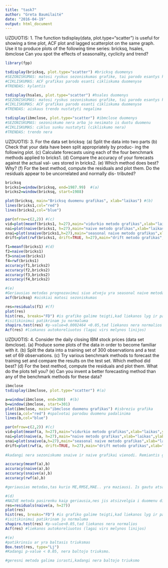 ```yaml
---
title: "task7"
author: "Greta Baumilaitė"
date: "2016-04-19"
output: html_document
---
```


UZDUOTIS: 1. The function tsdisplay(data, plot.type="scatter") is useful
for showing a time plot, ACF plot and lagged scatterplot on the
same graph. Use it to produce plots of the following time series:
bricksq, hsales, ibmclose
Can you spot the effects of seasonality, cyclicity and trend?


```r
library(fpp)

tsdisplay(bricksq, plot.type="scatter") #bricksq duomenys
#SEZONISKUMAS: matosi ryskus sezoniskumas grafike, tai parodo esantys kalneliai
#CIKLISKUMAS: ACF grafikas parodo esanti cikliskuma duomenyse
#TRENDAS: kylantis

tsdisplay(hsales, plot.type="scatter") #hsales duomenys
#SEZONISKUMAS: matosi ryskus sezoniskumas grafike, tai parodo esantys kalneliai
#CIKLISKUMAS: ACF grafikas parodo esanti cikliskuma duomenyse
#TRENDAS: aiskaus trendo nustatyti negalima

tsdisplay(ibmclose, plot.type="scatter") #ibmclose duomenys
#SEZONISKUMAS: sezoniskumo nera arba jo nesimato is duotu duomenu
#CIKLISKUMAS: ciklus sunku nustatyti (cikliskumo nera)
#TRENDAS: trendo nera

```

UZDUOTIS: 3. For the data set bricksq:
(a) Split the data into two parts
(b) Check that your data have been split appropriately by produc-
ing the following plot.
(c) Calculate forecasts using each of the four benchmark methods
applied to bricks1.
(d) Compare the accuracy of your forecasts against the actual val-
ues stored in bricks2. 
(e) Which method does best? Why?
(f) For the best method, compute the residuals and plot them.
Do the residuals appear to be uncorrelated and normally dis-
tributed?

```r
bricksq
bricks1=window(bricksq, end=1987.99)  #(a)
bricks2=window(bricksq, start=1988)

plot(bricksq, main="Bricksq duomenu grafikas", xlab="laikas") #(b)
lines(bricks1,col="red")
lines(bricks2,col="blue")

par(mfrow=c(2,2)) #(c)
vid=plot(meanf(bricks1, h=27),main="vidurkio metodo grafikas",xlab="laikas",ylab="duomenys")  # vidurkio metodas
nai=plot(naive(bricks1, h=27),main="naive metodo grafikas",xlab="laikas",ylab="duomenys")   # naive metodas
snai=plot(snaive(bricks1,h=27),main="seasonal naive metodo grafikas",xlab="laikas",ylab="duomenys")  # seasonal metodas
drift=plot(rwf(bricks1, drift=TRUE, h=27),main="drift metodo grafikas",xlab="laikas",ylab="duomenys")  # drift metodas

f1=meanf(bricks1) #(d)
f2=naive(bricks1)
f3=snaive(bricks1)
f4=rwf(bricks1)
accuracy(f1,bricks2)
accuracy(f2,bricks2)
accuracy(f3,bricks2)
accuracy(f4,bricks2)

#(e)
#Geriausias metodas prognozavimui siuo atveju yra seasonal naive metodas, nes jis turi maziausius RMSE, MAE, MAPE, MASE.Seasonal naive metodas atsizvelgia i sezoniskuma.Is grafiko galime matyti,kad duomenys yra sezoniski. Sezoniškuma galime patikrinti su ACF:
acf(bricksq) #aiskiai matosi sezoniskumas

res=residuals(f1) #(f)
plot(res)
hist(res, breaks="FD") #is grafiko galime teigti,kad liekanos lyg ir pasiskirsciusios normaliai
#isitikinimui patikrinam ju normaluma
shapiro.test(res) #p-value=0.0002464 <0.05,tad liekanos nera normalios
Acf(res) #liekanos autokoreliuotos (lagai virs melynos linijos)

```

UZDUOTIS: 4. Consider the daily closing IBM stock prices (data set ibmclose).
(a) Produce some plots of the data in order to become familiar
with it.
(b) Split the data into a training set of 300 observations and a test
set of 69 observations.
(c) Try various benchmark methods to forecast the training set and
compare the results on the test set. Which method did best?
(d) For the best method, compute the residuals and plot them.
What do the plots tell you?
(e) Can you invent a better forecasting method than any of the
benchmark methods for these data?

```r
ibmclose
tsdisplay(ibmclose, plot.type="scatter") #(a)

a=window(ibmclose, end=300)  #(b)
b=window(ibmclose, start=301)
plot(ibmclose, main="ibmclose duomenu grafikas") #isbreziu grafika
lines(a,col="red") #spalvotai parodau duomenu padalinima
lines(b,col="blue")

par(mfrow=c(2,2)) #(c)
vid=plot(meanf(a, h=27),main="vidurkio metodo grafikas",xlab="laikas",ylab="duomenys")  # vidurkio metodas
nai=plot(naive(a, h=27),main="naive metodo grafikas",xlab="laikas",ylab="duomenys")   # naive metodas
snai=plot(snaive(a,h=27),main="seasonal naive metodo grafikas",xlab="laikas",ylab="duomenys")  # seasonal metodas
drift=plot(rwf(a, drift=TRUE, h=27),main="drift metodo grafikas",xlab="laikas",ylab="duomenys")  # drift metodas
 
#kadangi nera sezoniskumo snaive ir naive grafikai vienodi. Remiantis grafiku pateikta informacija, galima teigti, kad drift ir naive metodai prognozes parodo tinkamiausiai. Patiksinsim:

accuracy(meanf(a),b)
accuracy(naive(a),b)
accuracy(snaive(a),b)
accuracy(rwf(a),b)

#geriausias metodas,tas kurio ME,RMSE,MAE.. yra maziausi. Is gautu atsakymu galime teigti,kad NAIVE ir DRIFt metodas siems duomenims yra geriausias.

#(d)
#NAIVE metoda pasirenku kaip geriausia,nes jis atsizvelgia i duomenu didejima ir mazejima, nes drift metodas atsizvelge tik i paskutini staigu mazejima.
res=residuals(naive(a, h=27)) 
plot(res)
hist(res, breaks="FD") #is grafiko galime teigti,kad liekanos lyg ir pasiskirsciusios normaliai
#isitikinimui patikrinam ju normaluma
shapiro.test(res) #p-value<0.05,tad liekanos nera normalios
Acf(res) #liekanos autokoreliuotos (lagai virs melynos linijos)

#(e)
#patikrinsiu ar yra baltasis triuksmas
Box.test(res, type="Lj")
#Kadangi p-value < 0.05, nera baltojo triuksmo.

#geresni metoda galima israsti,kadangi nera baltojo triuksmo

```
